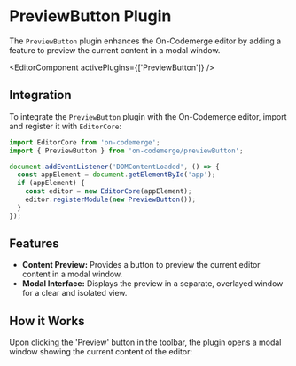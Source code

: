 # PreviewButton Plugin

The `PreviewButton` plugin enhances the On-Codemerge editor by adding a feature to preview the current content in a modal window.


<EditorComponent activePlugins={['PreviewButton']} />

## Integration

To integrate the `PreviewButton` plugin with the On-Codemerge editor, import and register it with `EditorCore`:

```jsx title="Initialize and Register PreviewButton"
import EditorCore from 'on-codemerge';
import { PreviewButton } from 'on-codemerge/previewButton';

document.addEventListener('DOMContentLoaded', () => {
  const appElement = document.getElementById('app');
  if (appElement) {
    const editor = new EditorCore(appElement);
    editor.registerModule(new PreviewButton());
  }
});
```

## Features

- **Content Preview:** Provides a button to preview the current editor content in a modal window.
- **Modal Interface:** Displays the preview in a separate, overlayed window for a clear and isolated view.

## How it Works

Upon clicking the 'Preview' button in the toolbar, the plugin opens a modal window showing the current content of the editor:
